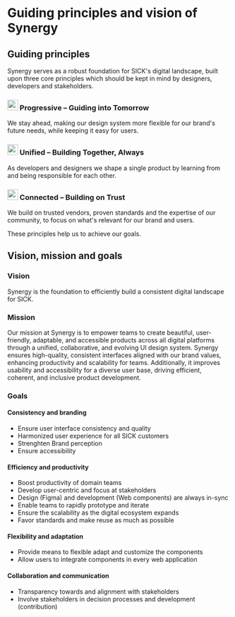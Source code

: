 
<Meta title="Principles and vision" />

# Guiding principles and vision of Synergy

## Guiding principles

<p style={{fontSize: "large"}}>Synergy serves as a robust foundation for SICK's digital landscape, built upon three core principles which should be kept in mind by designers, developers and stakeholders.</p>


### <img src="/progressive.svg" height="24"/> Progressive – Guiding into Tomorrow
We stay ahead, making our design system more flexible for our brand's future needs, while keeping it easy for users.
### <img src="/unified.svg" height="24"/> Unified – Building Together, Always
As developers and designers we shape a single product by learning from and being responsible for each other.
### <img src="/connected.svg" height="24"/> Connected – Building on Trust
We build on trusted vendors, proven standards and the expertise of our community, to focus on what's relevant for our brand and users.

These principles help us to achieve our goals.


## Vision, mission and goals

### Vision
<p style={{fontSize: "large"}}>Synergy is the foundation to efficiently build a consistent digital landscape for SICK.</p>

### Mission

Our mission at Synergy is to empower teams to create beautiful, user-friendly, adaptable, and accessible products across all digital platforms through a unified, collaborative, and evolving UI design system.
Synergy ensures high-quality, consistent interfaces aligned with our brand values, enhancing productivity and scalability for teams.
Additionally, it improves usability and accessibility for a diverse user base, driving efficient, coherent, and inclusive product development.

### Goals

#### Consistency and branding
- Ensure user interface consistency and quality
- Harmonized user experience for all SICK customers 
- Strenghten Brand perception
- Ensure accessibility

#### Efficiency and productivity
- Boost productivity of domain teams
- Develop user-centric and focus at stakeholders
- Design (Figma) and development (Web components) are always in-sync
- Enable teams to rapidly prototype and iterate
- Ensure the scalability as the digital ecosystem expands
- Favor standards and make reuse as much as possible

#### Flexibility and adaptation
- Provide means to flexible adapt and customize the components
- Allow users to integrate components in every web application

#### Collaboration and communication
- Transparency towards and alignment with stakeholders
- Involve stakeholders in decision processes and development (contribution)
